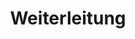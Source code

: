 ---
title: Weiterleitung
description: "weiterleitung"
keywords: "weiterleitung"
draft: false
noindex: true
---